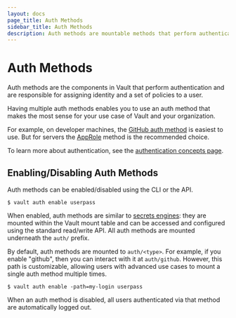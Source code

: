 ```yaml
---
layout: docs
page_title: Auth Methods
sidebar_title: Auth Methods
description: Auth methods are mountable methods that perform authentication for Vault.
---
```


# Auth Methods

Auth methods are the components in Vault that perform authentication and are
responsible for assigning identity and a set of policies to a user.

Having multiple auth methods enables you to use an auth method that makes the
most sense for your use case of Vault and your organization.

For example, on developer machines, the [GitHub auth method](/docs/auth/github.html)
is easiest to use. But for servers the [AppRole](/docs/auth/approle.html)
method is the recommended choice.

To learn more about authentication, see the
[authentication concepts page](/docs/concepts/auth.html).

## Enabling/Disabling Auth Methods

Auth methods can be enabled/disabled using the CLI or the API.

```text
$ vault auth enable userpass
```

When enabled, auth methods are similar to [secrets engines](/docs/secrets):
they are mounted within the Vault mount table and can be accessed
and configured using the standard read/write API. All auth methods are mounted underneath the `auth/` prefix.

By default, auth methods are mounted to `auth/<type>`. For example, if you
enable "github", then you can interact with it at `auth/github`. However, this
path is customizable, allowing users with advanced use cases to mount a single
auth method multiple times.

```text
$ vault auth enable -path=my-login userpass
```

When an auth method is disabled, all users authenticated via that method are
automatically logged out.
